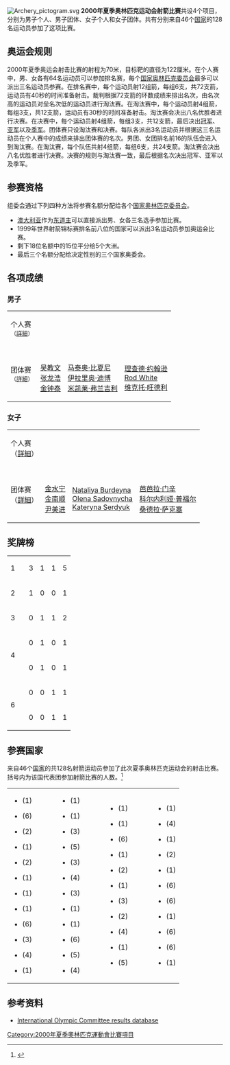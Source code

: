 {{Infobox Olympic event
|event = 射箭
|games = 2000年夏季
|venue = [[悉尼国家射击场|悉尼国家射击场]]
|dates = 9月16日 - 20日
|competitors = 128
|nations = 46
|prev = [[1996年夏季奥林匹克运动会射箭比赛|1996年]]
|next = [[2004年夏季奥林匹克运动会射箭比赛|2004年]]
}}

[[Image:Archery_pictogram.svg|thumb]]
'''2000年夏季奥林匹克运动会射箭比赛'''共设4个项目，分别为男子个人、男子团体、女子个人和女子团体。共有分别来自46个[[国家|国家]]的128名运动员参加了这项比赛。

==奥运会规则==
2000年夏季奥运会射击比赛的射程为70米，目标靶的直径为122厘米。在个人赛中，男、女各有64名运动员可以参加排名赛，每个[[国家奥林匹克委员会|国家奥林匹克委员会]]最多可以派出三名运动员参赛。在排名赛中，每个运动员射12组箭，每组6支，共72支箭，运动员有40秒的时间准备射击。裁判根据72支箭的环数成绩来排出名次，由名次高的运动员对垒名次低的运动员进行淘汰赛。在淘汰赛中，每个运动员射4组箭，每组3支，共12支箭，运动员有30秒的时间准备射击。淘汰赛会决出八名优胜者进行决赛。在决赛中，每个运动员射4组箭，每组3支，共12支箭，最后决出[[冠军|冠军]]、[[亚军|亚军]]以及[[季军|季军]]。团体赛只设淘汰赛和决赛。每队各派出3名运动员并根据这三名运动员在个人赛中的成绩来排出团体赛的名次。男团、女团排名前16的队伍会进入到淘汰赛。在淘汰赛，每个队伍共射4组箭，每组6支，共24支箭。淘汰赛会决出八名优胜者进行决赛。决赛的规则与淘汰赛一致，最后根据名次决出冠军、亚军以及季军。

==参赛资格==
组委会通过下列四种方法将参赛名额分配给各个[[国家奥林匹克委员会|国家奥林匹克委员会]]。
*[[澳大利亚|澳大利亚]]作为[[东道主|东道主]]可以直接派出男、女各三名选手参加比赛。
*1999年世界射箭锦标赛排名前八位的国家可以派出3名运动员参加奥运会比赛。
*剩下18位名额中的15位平分给5个大洲。
*最后三个名额分配给决定性别的三个国家奥委会。

==各项成绩==
===男子===
{| {{MedalistTable|type=项目}}
|-
| 个人赛<br><small>（[[2000年夏季奥林匹克运动会射箭比赛－男子个人赛|詳細]]）</small>
| {{flagIOCmedalist|[[西蒙·费尔维瑟|西蒙·费尔维瑟]]|AUS|2000年夏季}}
| {{flagIOCmedalist|[[维克托·旺德利|维克托·旺德利]]|USA|2000年夏季}}
| {{flagIOCmedalist|[[维斯特·范阿尔顿|维斯特·范阿尔顿]]|NED|2000年夏季}}
|-
| 团体赛<br><small>（[[2000年夏季奥林匹克运动会射箭比赛－男子团体赛|詳細]]）</small>
| {{flagIOCteam|KOR|2000年夏季}}<br>[[吴教文|吴教文]]<br>[[张龙浩|张龙浩]]<br>[[金钟泰|金钟泰]]
| {{flagIOCteam|ITA|2000年夏季}}<br>[[马泰奥·比夏尼|马泰奥·比夏尼]]<br>[[伊拉里奥·迪博|伊拉里奥·迪博]]<br>[[米凯莱·弗兰吉利|米凯莱·弗兰吉利]]
| {{flagIOCteam|USA|2000年夏季}}<br>[[理查德·约翰逊|理查德·约翰逊]]<br>[[Rod_White|Rod White]]<br>[[维克托·旺德利|维克托·旺德利]]
|}

===女子===
{| {{MedalistTable|type=项目}}
|-
| 个人赛<br>（[[2000年夏季奥林匹克运动会射箭比赛－女子个人赛|詳細]]）</small>
| {{flagIOCmedalist|[[尹美进|尹美进]]|KOR|2000年夏季}}
| {{flagIOCmedalist|[[金南顺|金南顺]]|KOR|2000年夏季}}
| {{flagIOCmedalist|[[金水宁|金水宁]]|KOR|2000年夏季}}
|-
| 团体赛<br>（[[2000年夏季奥林匹克运动会射箭比赛－女子团体赛|詳細]]）</small>
| {{flagIOCteam|KOR|2000年夏季}}<br>[[金水宁|金水宁]]<br>[[金南顺|金南顺]]<br>[[尹美进|尹美进]]
| {{flagIOCteam|UKR|2000年夏季}}<br>[[Nataliya_Burdeyna|Nataliya Burdeyna]]<br>[[Olena_Sadovnycha|Olena Sadovnycha]]<br>[[Kateryna_Serdyuk|Kateryna Serdyuk]]
| {{flagIOCteam|GER|2000年夏季}}<br>[[芭芭拉·门辛|芭芭拉·门辛]]<br>[[科尔内利娅·普福尔|科尔内利娅·普福尔]]<br>[[桑德拉·萨克塞|桑德拉·萨克塞]]
|}

==奖牌榜==
{| {{RankedMedalTable}}
|-
| 1 || align="left" | {{flagIOCteam|KOR|2000 Summer}} || 3 || 1 || 1 || 5
|-
| 2 || align="left" | {{flagIOCteam|AUS|2000 Summer}} || 1 || 0 || 0 || 1
|-
| 3 || align="left" | {{flagIOCteam|USA|2000 Summer}} || 0 || 1 || 1 || 2
|-
| rowspan="2" | 4 || align="left" | {{flagIOCteam|ITA|2000 Summer}} || 0 || 1 || 0 || 1
|-
| align="left" | {{flagIOCteam|UKR|2000 Summer}} || 0 || 1 || 0 || 1
|-
| rowspan="2" | 6 || align="left" | {{flagIOCteam|GER|2000 Summer}} || 0 || 0 || 1 || 1
|-
| align="left" | {{flagIOCteam|NED|2000 Summer}} || 0 || 0 || 1 || 1
|}

==参赛国家==
来自46个[[国家|国家]]的共128名射箭运动员参加了此次夏季奥林匹克运动会的射击比赛。括号内为该国代表团参加射箭比赛的人数。<ref name="ParticipatingNOClist">{{cite book |last=Sydney Organising Committee for the Olympic Games |title=Official Report of the XXVII Olympiad, Volume 3: Results |origyear=2001 |url=http://www.la84foundation.org/6oic/OfficialReports/2000/Results.pdf |format=CD-ROM  and French |isbn=0-9579616-0-X |pages=AR 51B 1–5 |deadurl=yes |archiveurl=https://web.archive.org/web/20070927222411/http://www.la84foundation.org/6oic/OfficialReports/2000/Results.pdf |archivedate=2007-09-27 |access-date=2010-07-08 }}</ref>
{|
|valign=top|
*{{flagIOC|ASA|2000年夏季}}(1)
*{{flagIOC|AUS|2000年夏季}}(6)
*{{flagIOC|BLR|2000年夏季}}(2)
*{{flagIOC|BEL|2000年夏季}}(1)
*{{flagIOC|BHU|2000年夏季}}(2)
*{{flagIOC|CAN|2000年夏季}}(1)
*{{flagIOC|CAF|2000年夏季}}(1)
*{{flagIOC|CHI|2000年夏季}}(1)
*{{flagIOC|CHN|2000年夏季}}(6)
*{{flagIOC|TPE|2000年夏季}}(3)
*{{flagIOC|CUB|2000年夏季}}(4)
*{{flagIOC|DEN|2000年夏季}}(1)
|width=30|
|valign=top|
*{{flagIOC|EGY|2000年夏季}}(1)
*{{flagIOC|ESA|2000年夏季}}(1)
*{{flagIOC|FIN|2000年夏季}}(3)
*{{flagIOC|FRA|2000年夏季}}(5)
*{{flagIOC|GEO|2000年夏季}}(3)
*{{flagIOC|GER|2000年夏季}}(4)
*{{flagIOC|GBR|2000年夏季}}(3)
*{{flagIOC|GRE|2000年夏季}}(1)
*{{flagIOC|INA|2000年夏季}}(1)
*{{flagIOC|ITA|2000年夏季}}(6)
*{{flagIOC|JPN|2000年夏季}}(5)
*{{flagIOC|KAZ|2000年夏季}}(4)
|width=30|
|valign=top|
*{{flagIOC|KEN|2000年夏季}}(1)
*{{flagIOC|PRK|2000年夏季}}(1)
*{{flagIOC|KOR|2000年夏季}}(6)
*{{flagIOC|MRI|2000年夏季}}(1)
*{{flagIOC|MEX|2000年夏季}}(2)
*{{flagIOC|MYA|2000年夏季}}(1)
*{{flagIOC|NED|2000年夏季}}(3)
*{{flagIOC|NZL|2000年夏季}}(2)
*{{flagIOC|NOR|2000年夏季}}(4)
*{{flagIOC|PHI|2000年夏季}}(1)
*{{flagIOC|POL|2000年夏季}}(5)
|width=30|
|valign=top|
*{{flagIOC|POR|2000年夏季}}(1)
*{{flagIOC|RUS|2000年夏季}}(4)
*{{flagIOC|SLO|2000年夏季}}(1)
*{{flagIOC|RSA|2000年夏季}}(2)
*{{flagIOC|ESP|2000年夏季}}(1)
*{{flagIOC|SWE|2000年夏季}}(6)
*{{flagIOC|TUR|2000年夏季}}(6)
*{{flagIOC|UGA|2000年夏季}}(1)
*{{flagIOC|UKR|2000年夏季}}(6)
*{{flagIOC|USA|2000年夏季}}(6)
*{{flagIOC|VAN|2000年夏季}}(1)
|}

==参考资料==
<references/>
*[http://www.olympic.org/uk/athletes/results/search_r_uk.asp International Olympic Committee results database]{{Wayback|url=http://www.olympic.org/uk/athletes/results/search_r_uk.asp |date=20060720111556 }}

{{2000年夏季奥林匹克运动会比赛项目}}
{{奥林匹克运动会射箭比赛}}

[[Category:2000年夏季奧林匹克運動會比賽項目|Category:2000年夏季奧林匹克運動會比賽項目]]